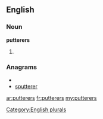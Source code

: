 ==English==

===Noun===
'''putterers'''

# {{plural of|[[putterer]]}}

===Anagrams===
* {{alphagram|eeprrsttu}}
* [[sputterer#English|sputterer]]

[[Category:English plurals]]

[[ar:putterers]]
[[fr:putterers]]
[[my:putterers]]